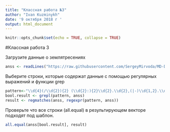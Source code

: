 ```yaml
---
title: "Классная работа №3"
author: "Ivan Kuzminykh"
date: '9 октября 2018 г '
output: html_document
---
```

```r
knitr::opts_chunk$set(echo = TRUE, collapse = TRUE)
```
#Классная работа 3

Загрузите данные о землятресениях

```r
anss <- readLines("https://raw.githubusercontent.com/SergeyMirvoda/MD-DA-2017/master/data/earthquakes_2011.html", warn=FALSE)
```

Выберите строки, которые содержат данные с помощью регулярных выражений и функции grep

```r
pattern<-"\\d{4}(/\\d{2}){2} (\\d{2}:){2}\\d{2}.\\d{2},(|-)\\d{1,2}.\\d{4},(|-)\\d{1,3}.\\d{4},\\d{1,3}.\\d{1,2},\\d{1,2}.\\d{2},Mw,\\d{3},,,\\d{1}.\\d{2},NEI,\\d{10}"
bool.result <- grepl(pattern, anss)
result <- regmatches(anss, regexpr(pattern, anss))
```

Проверьте что все строки (all.equal) в результирующем векторе подходят под шаблон. 

```r
all.equal(anss[bool.result], result)

```